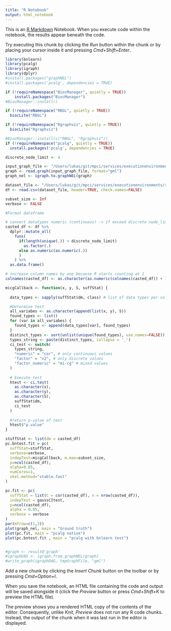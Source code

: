```yaml
---
title: "R Notebook"
output: html_notebook
---
```


This is an [R Markdown](http://rmarkdown.rstudio.com) Notebook. When you execute code within the notebook, the results appear beneath the code. 

Try executing this chunk by clicking the *Run* button within the chunk or by placing your cursor inside it and pressing *Cmd+Shift+Enter*. 

```r
library(bnlearn)
library(pcalg)
library(igraph)
library(dplyr)
#install.packages("graphNEL")
#install.packages('pcalg', dependencies = TRUE)
```

```r
if (!requireNamespace("BiocManager", quietly = TRUE))
    install.packages("BiocManager")
#BiocManager::install()

if (!requireNamespace("RBGL", quietly = TRUE))
  biocLite("RBGL")

if (!requireNamespace("Rgraphviz", quietly = TRUE))
  biocLite("Rgraphviz")

#BiocManager::install(c("RBGL", "Rgraphviz"))
if (!requireNamespace("pcalg", quietly = TRUE))
  install.packages('pcalg', dependencies = TRUE)
```


```r
discrete_node_limit <- 4
```


```r
input_graph_file <- "/Users/lukas/git/mpci/services/executionenvironments/r/executor/test_data/ground_truth.gml"
graph <- read.graph(input_graph_file, format="gml")
graph_nel <- igraph.to.graphNEL(graph)

dataset_file <- "/Users/lukas/git/mpci/services/executionenvironments/r/executor/test_data/dataset.csv"
df <- read.csv(dataset_file, header=TRUE, check.names=FALSE)

subset_size <- Inf
verbose <- FALSE
```

```r
#Format dataframe

# convert datatypes numeric (continuous) -> if exceed discrete node_limit else factor (discrete)
casted_df <- df %>% 
  dplyr::mutate_all(
    funs(
      if(length(unique(.)) < discrete_node_limit)
        as.factor(.)
      else as.numeric(as.numeric(.))
      )
    ) %>% 
  as.data.frame()

# increase column names by one because R starts counting at 1
colnames(casted_df) <- as.character(as.numeric(colnames(casted_df)) + 1)
```

```r
micgCallback <- function(x, y, S, suffStat) {
  
  data_types <- sapply(suffStat$dm, class) # list of data types per columns

  #Determine test
  all_variabes <- as.character(append(list(x, y), S))
  found_types <- list()
  for (var in all_variabes) {
    found_types <- append(data_types[var], found_types)
  }
  distinct_types <- sort(unlist(unique(found_types), use.names=FALSE))
  types_string <- paste(distinct_types, collapse = '_')
  ci_test <- switch(
    types_string,
    "numeric" = "cor", # only continuous values
    "factor" = "x2", # only discrete values
    "factor_numeric" = "mi-cg" # mixed values
  )
  
  # Execute test
  htest <- ci.test(
    as.character(x),
    as.character(y),
    as.character(S),
    suffStat$dm,
    ci_test
  )
  
  #return p-value of test
  htest$"p.value"
}
```


```r
stuffStat <- list(dm = casted_df)
pc.bntest.fit = pc(
  suffStat=stuffStat,
  verbose=verbose,
  indepTest=micgCallback, m.max=subset_size,
  p=ncol(casted_df),
  alpha=0.05,
  numCores=1,
  skel.method="stable.fast"
)

pc.fit <- pc(
  suffStat = list(C = cor(casted_df), n = nrow(casted_df)),
  indepTest = gaussCItest,
  p=ncol(casted_df),
  alpha = 0.05,
  verbose = verbose
)
par(mfrow=c(1,3))
plot(graph_nel, main = "Ground truth")
plot(pc.fit, main = "pcalg native")
plot(pc.bntest.fit , main = "pcalg with bnlearn test")


#graph <- result@'graph'
#igraphDAG <- igraph.from.graphNEL(graph)
#write_graph(igraphDAG, tmpGraphFile, "gml")

```

Add a new chunk by clicking the *Insert Chunk* button on the toolbar or by pressing *Cmd+Option+I*.

When you save the notebook, an HTML file containing the code and output will be saved alongside it (click the *Preview* button or press *Cmd+Shift+K* to preview the HTML file). 

The preview shows you a rendered HTML copy of the contents of the editor. Consequently, unlike *Knit*, *Preview* does not run any R code chunks. Instead, the output of the chunk when it was last run in the editor is displayed.


